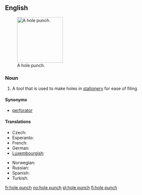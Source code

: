 ==English==
{{wikipedia}}
[[Image:Hole_punch.JPG|thumb|150px|A hole punch.]]
===Noun===
{{en-noun|sg=[[hole]] [[punch]]|es}}

# A tool that is used to make holes in [[stationery]] for ease of filing

====Synonyms====
* [[perforator]]

====Translations====
{{trans-top|tool}}
* Czech: {{t-|cs|děrovačka|f}}
* Esperanto: {{t-|eo|truilo|xs=Esperanto}}
* French: {{t|fr|perforateur|m}}
* German: {{t+|de|Locher|m}}
* [[Luxembourgish]]: {{t-|lb|Locher|xs=Luxembourgish}}
{{trans-mid}}
* Norwegian: {{t+|no|hullemaskin}}
* Russian: {{t+|ru|дырокол|m|tr=dyrokól}}
* Spanish: {{t-|es|perforadora|f}}
* Turkish: {{t|tr|delgeç}}
{{trans-bottom}}

[[fr:hole punch]]
[[no:hole punch]]
[[pl:hole punch]]
[[fi:hole punch]]